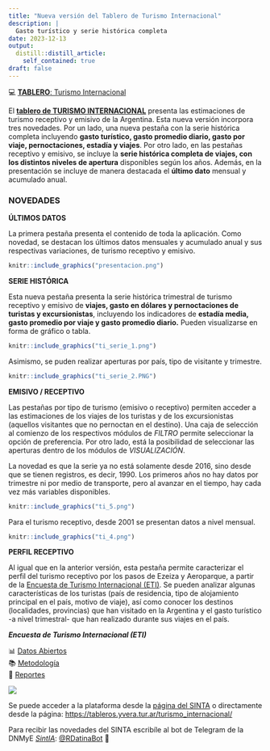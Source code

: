 ```yaml
---
title: "Nueva versión del Tablero de Turismo Internacional"
description: |
  Gasto turístico y serie histórica completa 
date: 2023-12-13
output:
  distill::distill_article:
    self_contained: true
draft: false
---
```


<aside>

💻 [**TABLERO**: Turismo Internacional](https://tableros.yvera.tur.ar/turismo_internacional/)

</aside>

El [**tablero de TURISMO INTERNACIONAL**](https://tableros.yvera.tur.ar/turismo_internacional/) presenta las estimaciones de turismo receptivo y emisivo de la Argentina. Esta nueva versión incorpora tres novedades. Por un lado, una nueva pestaña con la serie histórica completa incluyendo **gasto turístico, gasto promedio diario, gasto por viaje, pernoctaciones, estadía y viajes**. Por otro lado, en las pestañas receptivo y emisivo, se incluye la **serie histórica completa de viajes, con los distintos niveles de apertura** disponibles según los años. Además, en la presentación se incluye de manera destacada el **último dato** mensual y acumulado anual.  

### NOVEDADES


**ÚLTIMOS DATOS**

La primera pestaña presenta el contenido de toda la aplicación. Como novedad, se destacan los últimos datos mensuales y acumulado anual y sus respectivas variaciones, de turismo receptivo y emisivo.


```r

knitr::include_graphics("presentacion.png")

```



**SERIE HISTÓRICA**

Esta nueva pestaña presenta la serie histórica trimestral de turismo receptivo y emisivo de **viajes, gasto en dólares y pernoctaciones de turistas y excursionistas**, incluyendo los indicadores de **estadía media, gasto promedio por viaje y gasto promedio diario.** Pueden visualizarse en forma de gráfico o tabla.


```r

knitr::include_graphics("ti_serie_1.png")

```

Asimismo, se puden realizar aperturas por país, tipo de visitante y trimestre.

```r

knitr::include_graphics("ti_serie_2.PNG")

```

**EMISIVO / RECEPTIVO**

Las pestañas por tipo de turismo (emisivo o receptivo) permiten acceder a las estimaciones de los viajes de los turistas y de los excursionistas (aquellos visitantes que no pernoctan en el destino). Una caja de selección al comienzo de los respectivos módulos de *FILTRO* permite seleccionar la opción de preferencia. Por otro lado, está  la posibilidad de seleccionar las aperturas dentro de los módulos de *VISUALIZACIÓN*. 

La novedad es que la serie ya no está solamente desde 2016, sino desde que se tienen registros, es decir, 1990. Los primeros años no hay datos por trimestre ni por medio de transporte, pero al avanzar en el tiempo, hay cada vez  más variables disponibles. 

```r
knitr::include_graphics("ti_5.png")

```

Para el turismo receptivo, desde 2001 se presentan datos a nivel mensual.

```r
knitr::include_graphics("ti_4.png")

```

**PERFIL RECEPTIVO**

Al igual que en la anterior versión, esta pestaña permite caracterizar el perfil del turismo receptivo por los pasos de Ezeiza y Aeroparque, a partir de la [Encuesta de Turismo Internacional (ETI)](https://bitacora.yvera.tur.ar/posts/2022-05-31-intro-eti/ "Encuesta de Turismo Internacional (ETI)"). Se pueden analizar algunas características de los turistas (país de residencia, tipo de alojamiento principal en el país, motivo de viaje), así como conocer los destinos (localidades, provincias) que han visitado en la Argentina y el gasto turístico -a nivel trimestral- que han realizado durante sus viajes en el país.


<aside>

***Encuesta de Turismo Internacional (ETI)***

📊 [Datos Abiertos](https://datos.yvera.gob.ar/dataset/encuesta-turismo-internacional)\
📚 [Metodología](https://www.yvera.tur.ar/sinta/informe/documentos/descarga/5d5c00efe6866641938689.pdf)\
📑 [Reportes](https://www.yvera.tur.ar/sinta/informe/info/turismo-internacional/informes-tecnicos)

</aside>

![](perfil.png)

Se puede acceder a la plataforma desde la [página del SINTA](https://www.yvera.tur.ar/sinta/) o directamente desde la página: <https://tableros.yvera.tur.ar/turismo_internacional/>

::: {.infobox}
Para recibir las novedades del SINTA escribíle al bot de Telegram de la DNMyE <a href='https://bitacora.yvera.tur.ar/posts/2022-09-08-sintia/' target='_blank'>*SintIA*</a>: <a href='https://t.me/RDatinaBot' target='_blank'>@RDatinaBot</a> 🤖
:::
